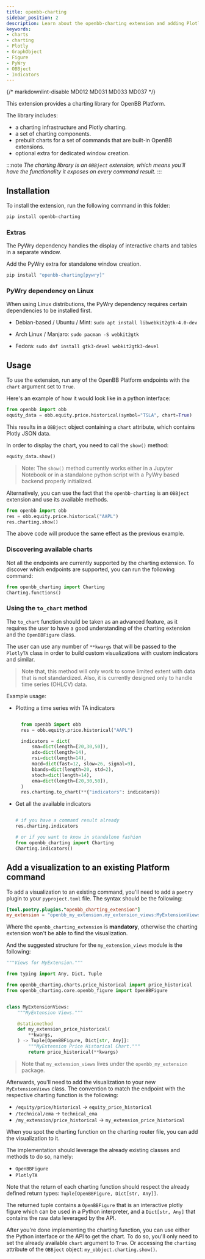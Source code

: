```yaml
---
title: openbb-charting
sidebar_position: 2
description: Learn about the openbb-charting extension and adding Plotly charts to the response object.
keywords:
- charts
- charting
- Plotly
- GraphObject
- Figure
- PyWry
- OBBject
- Indicators
---
```


{/* markdownlint-disable MD012 MD031 MD033 MD037 */}


<HeadTitle title="OpenBB Charting | OpenBB Platform Docs" />

This extension provides a charting library for OpenBB Platform.

The library includes:

- a charting infrastructure and Plotly charting.
- a set of charting components.
- prebuilt charts for a set of commands that are built-in OpenBB extensions.
- optional extra for dedicated window creation.

:::note
*The charting library is an `OBBject` extension, which means you'll have the functionality it exposes on every command result.*
:::

## Installation

To install the extension, run the following command in this folder:

```bash
pip install openbb-charting
```

### Extras

The PyWry dependency handles the display of interactive charts and tables in a separate window.

Add the PyWry extra for standalone window creation.

```sh
pip install "openbb-charting[pywry]"
```

### PyWry dependency on Linux

When using Linux distributions, the PyWry dependency requires certain dependencies to be installed first.

- Debian-based / Ubuntu / Mint:
`sudo apt install libwebkit2gtk-4.0-dev`

- Arch Linux / Manjaro:
`sudo pacman -S webkit2gtk`

- Fedora:
`sudo dnf install gtk3-devel webkit2gtk3-devel`

## Usage

To use the extension, run any of the OpenBB Platform endpoints with the `chart` argument set to `True`.

Here's an example of how it would look like in a python interface:

```python
from openbb import obb
equity_data = obb.equity.price.historical(symbol="TSLA", chart=True)
```

This results in a `OBBject` object containing a `chart` attribute, which contains Plotly JSON data.

In order to display the chart, you need to call the `show()` method:

```python
equity_data.show()
```

> Note: The `show()` method currently works either in a Jupyter Notebook or in a standalone python script with a PyWry based backend properly initialized.

Alternatively, you can use the fact that the `openbb-charting` is an `OBBject` extension and use its available methods.

```python
from openbb import obb
res = obb.equity.price.historical("AAPL")
res.charting.show()
```

The above code will produce the same effect as the previous example.

### Discovering available charts

Not all the endpoints are currently supported by the charting extension. To discover which endpoints are supported, you can run the following command:

```python
from openbb_charting import Charting
Charting.functions()
```

### Using the `to_chart` method

The `to_chart` function should be taken as an advanced feature, as it requires the user to have a good understanding of the charting extension and the `OpenBBFigure` class.

The user can use any number of `**kwargs` that will be passed to the `PlotlyTA` class in order to build custom visualizations with custom indicators and similar.

> Note that, this method will only work to some limited extent with data that is not standardized.
> Also, it is currently designed only to handle time series (OHLCV) data.

Example usage:

- Plotting a time series with TA indicators

  ```python

    from openbb import obb
    res = obb.equity.price.historical("AAPL")

    indicators = dict(
        sma=dict(length=[20,30,50]),
        adx=dict(length=14),
        rsi=dict(length=14),
        macd=dict(fast=12, slow=26, signal=9),
        bbands=dict(length=20, std=2),
        stoch=dict(length=14),
        ema=dict(length=[20,30,50]),
    )
    res.charting.to_chart(**{"indicators": indicators})

  ```

- Get all the available indicators

    ```python

    # if you have a command result already
    res.charting.indicators

    # or if you want to know in standalone fashion
    from openbb_charting import Charting
    Charting.indicators()

    ```

## Add a visualization to an existing Platform command

To add a visualization to an existing command, you'll need to add a `poetry` plugin to your `pyproject.toml` file. The syntax should be the following:

```toml
[tool.poetry.plugins."openbb_charting_extension"]
my_extension = "openbb_my_extension.my_extension_views:MyExtensionViews"
```

Where the `openbb_charting_extension` is **mandatory**, otherwise the charting extension won't be able to find the visualization.

And the suggested structure for the `my_extension_views` module is the following:

```python
"""Views for MyExtension."""

from typing import Any, Dict, Tuple

from openbb_charting.charts.price_historical import price_historical
from openbb_charting.core.openbb_figure import OpenBBFigure


class MyExtensionViews:
    """MyExtension Views."""

    @staticmethod
    def my_extension_price_historical(
        **kwargs,
    ) -> Tuple[OpenBBFigure, Dict[str, Any]]:
        """MyExtension Price Historical Chart."""
        return price_historical(**kwargs)
```

> Note that `my_extension_views` lives under the `openbb_my_extension` package.

Afterwards, you'll need to add the visualization to your new `MyExtensionViews` class. The convention to match the endpoint with the respective charting function is the following:

- `/equity/price/historical` -> `equity_price_historical`
- `/technical/ema` -> `technical_ema`
- `/my_extension/price_historical` -> `my_extension_price_historical`

When you spot the charting function on the charting router file, you can add the visualization to it.

The implementation should leverage the already existing classes and methods to do so, namely:

- `OpenBBFigure`
- `PlotlyTA`

Note that the return of each charting function should respect the already defined return types: `Tuple[OpenBBFigure, Dict[str, Any]]`.

The returned tuple contains a `OpenBBFigure` that is an interactive plotly figure which can be used in a Python interpreter, and a `Dict[str, Any]` that contains the raw data leveraged by the API.

After you're done implementing the charting function, you can use either the Python interface or the API to get the chart. To do so, you'll only need to set the already available `chart` argument to `True`.
Or accessing the `charting` attribute of the `OBBject` object: `my_obbject.charting.show()`.
